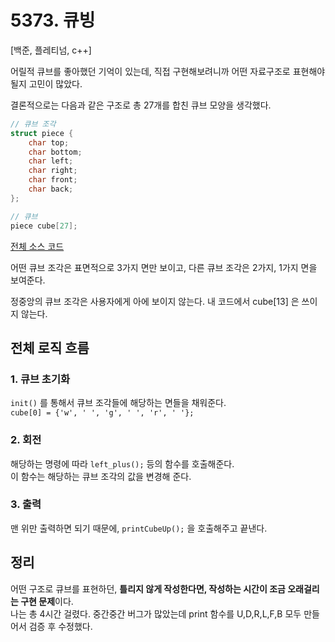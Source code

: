 
# 5373. 큐빙

[백준, 플레티넘, c++]

어릴적 큐브를 좋아했던 기억이 있는데, 직접 구현해보려니까 어떤 자료구조로 표현해야 될지 고민이 많았다.

결론적으로는 다음과 같은 구조로 총 <Purple>27개</Purple>를 합친 큐브 모양을 생각했다.



```c++ copy
// 큐브 조각
struct piece {
    char top;
    char bottom;
    char left;
    char right;
    char front;
    char back;
};

// 큐브
piece cube[27];
```
[전체 소스 코드](https://www.acmicpc.net/source/81297256)

어떤 큐브 조각은 표면적으로 3가지 면만 보이고, 다른 큐브 조각은 2가지, 1가지 면을 보여준다.

정중앙의 큐브 조각은 사용자에게 아에 보이지 않는다. 내 코드에서 <Yellow>cube[13] 은 쓰이지 않는다.</Yellow>

## 전체 로직 흐름

### 1. 큐브 초기화
`init()` 를 통해서 큐브 조각들에 해당하는 면들을 채워준다.<br/>
`cube[0] = {'w', ' ', 'g', ' ', 'r', ' '};`

### 2. 회전
해당하는 명령에 따라 `left_plus();` 등의 함수를 호출해준다.<br/>
이 함수는 해당하는 큐브 조각의 값을 변경해 준다.

### 3. 출력
맨 위만 출력하면 되기 때문에, `printCubeUp();` 을 호출해주고 끝낸다.


## 정리
어떤 구조로 큐브를 표현하던, <Yellow>**틀리지 않게 작성한다면, 작성하는 시간이 조금 오래걸리는 구현 문제**</Yellow>이다.<br/>
나는 총 4시간 걸렸다. 중간중간 버그가 많았는데 print 함수를 U,D,R,L,F,B 모두 만들어서 검증 후 수정했다.